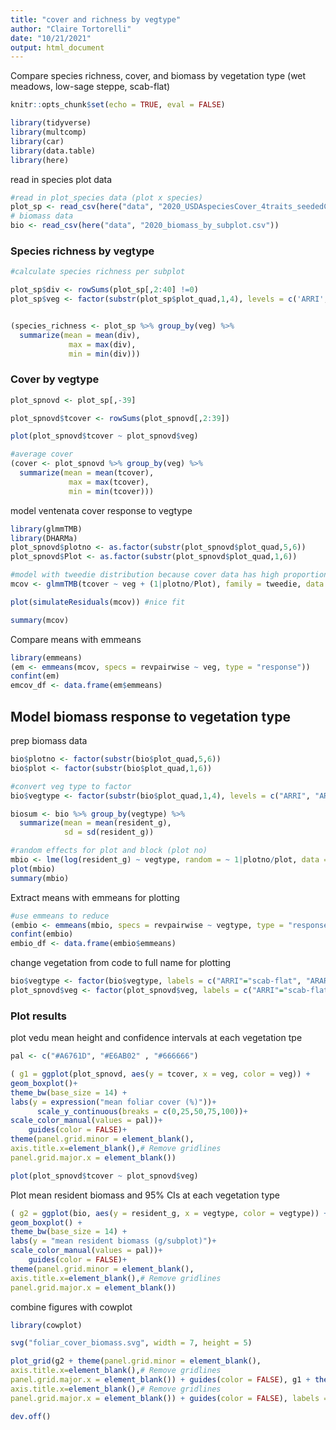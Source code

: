 ```yaml
---
title: "cover and richness by vegtype"
author: "Claire Tortorelli"
date: "10/21/2021"
output: html_document
---
```


Compare species richness, cover, and biomass by vegetation type (wet meadows, low-sage steppe, scab-flat)


```r

knitr::opts_chunk$set(echo = TRUE, eval = FALSE)

library(tidyverse)
library(multcomp)
library(car)
library(data.table)
library(here)
```

read in species plot data
```r
#read in plot_species data (plot x species)
plot_sp <- read_csv(here("data", "2020_USDAspeciesCover_4traits_seededCommunitySubplots.csv"))
# biomass data
bio <- read_csv(here("data", "2020_biomass_by_subplot.csv"))
```


### Species richness by vegtype
```r

#calculate species richness per subplot

plot_sp$div <- rowSums(plot_sp[,2:40] !=0)
plot_sp$veg <- factor(substr(plot_sp$plot_quad,1,4), levels = c('ARRI', 'ARAR', 'SEEP'))


(species_richness <- plot_sp %>% group_by(veg) %>%
  summarize(mean = mean(div),
             max = max(div),
             min = min(div)))

```


### Cover by vegtype 
```r
plot_spnovd <- plot_sp[,-39]

plot_spnovd$tcover <- rowSums(plot_spnovd[,2:39])

plot(plot_spnovd$tcover ~ plot_spnovd$veg)

#average cover
(cover <- plot_spnovd %>% group_by(veg) %>%
  summarize(mean = mean(tcover),
             max = max(tcover),
             min = min(tcover)))
```


model ventenata cover response to vegtype
```r
library(glmmTMB)
library(DHARMa)
plot_spnovd$plotno <- as.factor(substr(plot_spnovd$plot_quad,5,6))
plot_spnovd$Plot <- as.factor(substr(plot_spnovd$plot_quad,1,6))

#model with tweedie distribution because cover data has high proportion of zeros
mcov <- glmmTMB(tcover ~ veg + (1|plotno/Plot), family = tweedie, data = plot_spnovd)

plot(simulateResiduals(mcov)) #nice fit

summary(mcov)

```

Compare means with emmeans
```r
library(emmeans)
(em <- emmeans(mcov, specs = revpairwise ~ veg, type = "response"))
confint(em)
emcov_df <- data.frame(em$emmeans) 
```

## Model biomass response to vegetation type

prep biomass data
```r

bio$plotno <- factor(substr(bio$plot_quad,5,6))
bio$plot <- factor(substr(bio$plot_quad,1,6))

#convert veg type to factor
bio$vegtype <- factor(substr(bio$plot_quad,1,4), levels = c("ARRI", "ARAR" , "SEEP"))

```

```r
biosum <- bio %>% group_by(vegtype) %>%
  summarize(mean = mean(resident_g),
            sd = sd(resident_g))

```


```r
#random effects for plot and block (plot no)
mbio <- lme(log(resident_g) ~ vegtype, random = ~ 1|plotno/plot, data = bio)
plot(mbio)
summary(mbio)
```

Extract means with emmeans for plotting
```r
#use emmeans to reduce 
(embio <- emmeans(mbio, specs = revpairwise ~ vegtype, type = "response", adjust= "none"))
confint(embio)
embio_df <- data.frame(embio$emmeans) 
```

change vegetation from code to full name for plotting
```r
bio$vegtype <- factor(bio$vegtype, labels = c("ARRI"="scab-flat", "ARAR"="low sage-steppe", "SEEP" = "wet meadow"))
plot_spnovd$veg <- factor(plot_spnovd$veg, labels = c("ARRI"="scab-flat", "ARAR"="low sage-steppe", "SEEP" = "wet meadow"))
```


### Plot results
plot vedu mean height and confidence intervals at each vegetation tpe
```r
pal <- c("#A6761D", "#E6AB02" , "#666666")

( g1 = ggplot(plot_spnovd, aes(y = tcover, x = veg, color = veg)) +
geom_boxplot()+
theme_bw(base_size = 14) +
labs(y = expression("mean foliar cover (%)"))+
      scale_y_continuous(breaks = c(0,25,50,75,100))+
scale_color_manual(values = pal))+
    guides(color = FALSE)+
theme(panel.grid.minor = element_blank(),
axis.title.x=element_blank(),# Remove gridlines
panel.grid.major.x = element_blank())

plot(plot_spnovd$tcover ~ plot_spnovd$veg)
```

Plot mean resident biomass and 95% CIs at each vegetation type
```r
( g2 = ggplot(bio, aes(y = resident_g, x = vegtype, color = vegtype)) +
geom_boxplot() + 
theme_bw(base_size = 14) +
labs(y = "mean resident biomass (g/subplot)")+
scale_color_manual(values = pal))+
    guides(color = FALSE)+
theme(panel.grid.minor = element_blank(),
axis.title.x=element_blank(),# Remove gridlines
panel.grid.major.x = element_blank())
```

combine figures with cowplot
```r
library(cowplot)

svg("foliar_cover_biomass.svg", width = 7, height = 5)

plot_grid(g2 + theme(panel.grid.minor = element_blank(),
axis.title.x=element_blank(),# Remove gridlines
panel.grid.major.x = element_blank()) + guides(color = FALSE), g1 + theme(panel.grid.minor = element_blank(),
axis.title.x=element_blank(),# Remove gridlines
panel.grid.major.x = element_blank()) + guides(color = FALSE), labels = c("(a)", "(b)"))

dev.off()
```